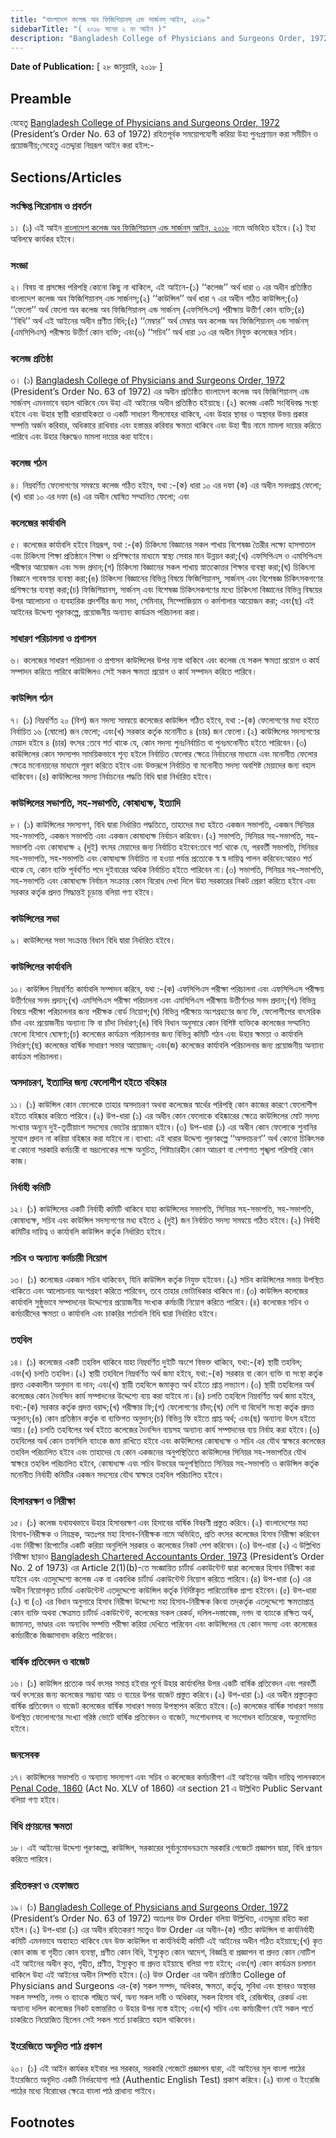 ```yaml
---
title: "বাংলাদেশ কলেজ অব ফিজিশিয়ানস্ এন্ড সার্জনস্ আইন, ২০১৮"
sidebarTitle: "( ২০১৮ সনের ২ নং আইন )"
description: "Bangladesh College of Physicians and Surgeons Order, 1972 রহিতপূর্বক সময়োপযোগী করিয়া উহা পুনঃপ্রণয়নকল্পে প্রণীত আইন"
---
```


**Date of Publication:** [ ২৮ জানুয়ারি, ২০১৮ ]

## Preamble

যেহেতু [Bangladesh College of Physicians and Surgeons Order, 1972](/act-395.html "Bangladesh College of Physicians and Surgeons Order, 1972 ") (President’s Order No. 63 of 1972) রহিতপূর্বক সময়োপযোগী করিয়া উহা পুনঃপ্রণয়ন করা সমীচীন ও প্রয়োজনীয়;সেহেতু এতদ্দ্বারা নিম্নরূপ আইন করা হইল:-

## Sections/Articles

### সংক্ষিপ্ত শিরোনাম ও প্রবর্তন

১। (১) এই আইন [বাংলাদেশ কলেজ অব ফিজিশিয়ানস্ এন্ড সার্জনস্ আইন, ২০১৮](/act-1224.html "বাংলাদেশ কলেজ অব ফিজিশিয়ানস্ এন্ড সার্জনস্ আইন, ২০১৮") নামে অভিহিত হইবে।(২) ইহা অবিলম্বে কার্যকর হইবে।

### সংজ্ঞা

২। বিষয় বা প্রসঙ্গের পরিপন্থি কোনো কিছু না থাকিলে, এই আইনে-(১) ‘‘কলেজ’’ অর্থ ধারা ৩ এর অধীন প্রতিষ্ঠিত বাংলাদেশ কলেজ অব ফিজিশিয়ানস্ এন্ড সার্জনস্;(২) ‘‘কাউন্সিল’’ অর্থ ধারা ৭ এর অধীন গঠিত কাউন্সিল;(৩) ‘‘ফেলো’’ অর্থ ফেলো অব কলেজ অব ফিজিশিয়ানস্ এন্ড সার্জনস্ (এফসিপিএস) পরীক্ষায় উত্তীর্ণ কোন ব্যক্তি;(৪) ‘‘বিধি’’ অর্থ এই আইনের অধীন প্রণীত বিধি;(৫) ‘‘মেম্বার’’ অর্থ মেম্বার অব কলেজ অব ফিজিশিয়ানস্ এন্ড সার্জনস্ (এমসিপিএস) পরীক্ষায় উত্তীর্ণ কোন ব্যক্তি; এবং(৬) ‘‘সচিব’’ অর্থ ধারা ১৩ এর অধীন নিযুক্ত কলেজের সচিব।

### কলেজ প্রতিষ্ঠা

৩। (১) [Bangladesh College of Physicians and Surgeons Order, 1972](/act-395.html "Bangladesh College of Physicians and Surgeons Order, 1972 ") (President’s Order No. 63 of 1972) এর অধীন প্রতিষ্ঠিত বাংলাদেশ কলেজ অব ফিজিশিয়ানস্ এন্ড সার্জনস্ এমনভাবে বহাল থাকিবে যেন উহা এই আইনের অধীন প্রতিষ্ঠিত হইয়াছে।(২) কলেজ একটি সংবিধিবদ্ধ সংস্থা হইবে এবং উহার স্থায়ী ধারাবাহিকতা ও একটি সাধারণ সীলমোহর থাকিবে, এবং উহার স্থাবর ও অস্থাবর উভয় প্রকার সম্পত্তি অর্জন করিবার, অধিকারে রাখিবার এবং হস্তান্তর করিবার ক্ষমতা থাকিবে এবং উহা স্বীয় নামে মামলা দায়ের করিতে পারিবে এবং উহার বিরুদ্ধেও মামলা দায়ের করা যাইবে।

### কলেজ গঠন

৪। নিম্নবর্ণিত ফেলোগণের সমন্বয়ে কলেজ গঠিত হইবে, যথা :-(ক) ধারা ১০ এর দফা (ক) এর অধীন সনদপ্রাপ্ত ফেলো;(খ) ধারা ১০ এর দফা (ঙ) এর অধীন ঘোষিত সম্মানিত ফেলো; এবং

### কলেজের কার্যাবলি

৫। কলেজের কার্যাবলি হইবে নিম্নরূপ, যথা :-(ক) চিকিৎসা বিজ্ঞানের সকল শাখায় বিশেষজ্ঞ তৈরীর লক্ষ্যে হাসপাতাল এবং চিকিৎসা শিক্ষা প্রতিষ্ঠানে শিক্ষা ও প্রশিক্ষণের মাধ্যমে স্বাস্থ্য সেবার মান উন্নয়ন করা;(খ) এফসিপিএস ও এমসিপিএস পরীক্ষার আয়োজন এবং সনদ প্রদান;(গ) চিকিৎসা বিজ্ঞানের সকল শাখায় স্নাতকোত্তর শিক্ষার ব্যবস্থা করা;(ঘ) চিকিৎসা বিজ্ঞানে গবেষণার ব্যবস্থা করা;(ঙ) চিকিৎসা বিজ্ঞানের বিভিন্ন বিষয়ে ফিজিশিয়ানস্, সার্জনস্ এবং বিশেষজ্ঞ চিকিৎসকগণের প্রশিক্ষণের ব্যবস্থা করা;(চ) ফিজিশিয়ানস্, সার্জনস্ এবং বিশেষজ্ঞ চিকিৎসকগণের মধ্যে চিকিৎসা বিজ্ঞানের বিভিন্ন বিষয়ের উপর আলোচনা ও ব্যবহারিক প্রদর্শনীর জন্য সভা, সেমিনার, সিম্পোজিয়াম ও কর্মশালার আয়োজন করা; এবং(ছ) এই আইনের উদ্দেশ্য পূরণকল্পে, প্রয়োজনীয় অন্যান্য কার্যক্রম পরিচালনা করা।

### সাধারণ পরিচালনা ও প্রশাসন

৬। কলেজের সাধারণ পরিচালনা ও প্রশাসন কাউন্সিলের উপর ন্যস্ত থাকিবে এবং কলেজ যে সকল ক্ষমতা প্রয়োগ ও কার্য সম্পাদন করিতে পারিবে কাউন্সিলও সেই সকল ক্ষমতা প্রয়োগ ও কার্য সম্পাদন করিতে পারিবে।

### কাউন্সিল গঠন

৭। (১) নিম্নবর্ণিত ২০ (বিশ) জন সদস্য সমন্বয়ে কলেজের কাউন্সিল গঠিত হইবে, যথা :-(ক) ফেলোগণের মধ্য হইতে নির্বাচিত ১৬ (ষোলো) জন ফেলো; এবং(খ) সরকার কর্তৃক মনোনীত ৪ (চার) জন ফেলো।(২) কাউন্সিলের সদস্যগণের মেয়াদ হইবে ৪ (চার) বৎসর :তবে শর্ত থাকে যে, কোন সদস্য পুনঃনির্বাচিত বা পুনঃমনোনীত হইতে পারিবেন।(৩) কাউন্সিলের কোন সদস্যপদ সাময়িকভাবে শূন্য হইলে নির্বাচিত ফেলোর ক্ষেত্রে নির্বাচনের মাধ্যমে এবং মনোনীত ফেলোর ক্ষেত্রে মনোনয়নের মাধ্যমে পূরণ করিতে হইবে এবং উক্তরূপে নির্বাচিত বা মনোনীত সদস্য অবশিষ্ট মেয়াদের জন্য বহাল থাকিবেন।(৪) কাউন্সিলের সদস্য নির্বাচনের পদ্ধতি বিধি দ্বারা নির্ধারিত হইবে।

### কাউন্সিলের সভাপতি, সহ-সভাপতি, কোষাধ্যক্ষ, ইত্যাদি

৮। (১) কাউন্সিলের সদস্যগণ, বিধি দ্বারা নির্ধারিত পদ্ধতিতে, তাহাদের মধ্য হইতে একজন সভাপতি, একজন সিনিয়র সহ-সভাপতি, একজন সভাপতি এবং একজন কোষাধ্যক্ষ নির্বাচন করিবেন।(২) সভাপতি, সিনিয়র সহ-সভাপতি, সহ-সভাপতি এবং কোষাধ্যক্ষ ২ (দুই) বৎসর মেয়াদের জন্য নির্বাচিত হইবেন:তবে শর্ত থাকে যে, পরবর্তী সভাপতি, সিনিয়র সহ-সভাপতি, সহ-সভাপতি এবং কোষাধ্যক্ষ নির্বাচিত না হওয়া পর্যন্ত প্রত্যেকে স্ব স্ব দায়িত্ব পালন করিবেন:আরও শর্ত থাকে যে, কোন ব্যক্তি পূর্ববর্ণিত পদে দুইবারের অধিক নির্বাচিত হইতে পারিবেন না।(৩) সভাপতি, সিনিয়র সহ-সভাপতি, সহ-সভাপতি এবং কোষাধ্যক্ষ নির্বাচন সংক্রান্ত কোন বিরোধ দেখা দিলে উহা সরকারের নিকট প্রেরণ করিতে হইবে এবং সরকার কর্তৃক প্রদত্ত সিদ্ধান্তই চূড়ান্ত বলিয়া গণ্য হইবে।

### কাউন্সিলের সভা

৯। কাউন্সিলের সভা সংক্রান্ত বিধান বিধি দ্বারা নির্ধারিত হইবে।

### কাউন্সিলের কার্যাবলি

১০। কাউন্সিল নিম্নবর্ণিত কার্যাবলি সম্পাদন করিবে, যথা :-(ক) এফসিপিএস পরীক্ষা পরিচালনা এবং এফসিপিএস পরীক্ষয় উত্তীর্ণদের সনদ প্রদান;(খ) এমসিপিএস পরীক্ষা পরিচালনা এবং এমসিপিএস পরীক্ষায় উত্তীর্ণদের সনদ প্রদান;(গ) বিভিন্ন বিষয়ে পরীক্ষা পরিচালনার জন্য পরীক্ষক বোর্ড নিয়োগ;(ঘ) বিভিন্ন পরীক্ষায় অংশগ্রহণের জন্য ফি, ফেলোশীপের বাৎসরিক চাঁদা এবং প্রয়োজনীয় অন্যান্য ফি বা চাঁদা নির্ধারণ;(ঙ) বিধি বিধান অনুসারে কোন বিশিষ্ট ব্যক্তিকে কলেজের সম্মানিত ফেলো হিসাবে ঘোষণা;(চ) কলেজের কার্যক্রম পরিচালনার জন্য বিভিন্ন কমিটি গঠন এবং উহার ক্ষমতা ও কার্যাবলি নির্ধারণ;(ছ) কলেজের বার্ষিক সাধারণ সভার আয়োজন; এবং(জ) কলেজের কার্যাবলি পরিচালনার জন্য প্রয়োজনীয় অন্যান্য কার্যক্রম পরিচালনা।

### অসদাচরণ, ইত্যাদির জন্য ফেলোশীপ হইতে বহিষ্কার

১১। (১) কাউন্সিল কোন ফেলোকে তাহার অসদাচরণ অথবা কলেজের স্বার্থের পরিপন্থি কোন কাজের কারণে ফেলোশীপ হইতে বহিষ্কার করিতে পারিবে।(২) উপ-ধারা (১) এর অধীন কোন ফেলোকে বহিষ্কারের ক্ষেত্রে কাউন্সিলের মোট সদস্য সংখ্যার অন্যূন দুই-তৃতীয়াংশ সদস্যের ভোটের প্রয়োজন হইবে।(৩) উপ-ধারা (১) এর অধীন কোন ফেলোকে শুনানির সুযোগ প্রদান না করিয়া বহিষ্কার করা যাইবে না।ব্যাখ্যা: এই ধারার উদ্দেশ্য পূরণকল্পে ‘‘অসদাচরণ’’ অর্থ কোনো চিকিৎসক বা কোনো সরকারি কর্মচারী বা ভদ্রলোকের পক্ষে অনুচিত, শিষ্টাচারহীন কোন আচরণ বা পেশাগত শৃঙ্খলা পরিপন্থি কোন কাজ।

### নির্বাহী কমিটি

১২। (১) কাউন্সিলের একটি নির্বাহী কমিটি থাকিবে যাহা কাউন্সিলের সভাপতি, সিনিয়র সহ-সভাপতি, সহ-সভাপতি, কোষাধ্যক্ষ, সচিব এবং কাউন্সিল সদস্যগণের মধ্য হইতে ২ (দুই) জন নির্বাচিত সদস্য সমন্বয়ে গঠিত হইবে।(২) নির্বাহী কমিটির দায়িত্ব ও কার্যাবলি কাউন্সিল কর্তৃক নির্ধারিত হইবে।

### সচিব ও অন্যান্য কর্মচারী নিয়োগ

১৩। (১) কলেজের একজন সচিব থাকিবেন, যিনি কাউন্সিল কর্তৃক নিযুক্ত হইবেন।(২) সচিব কাউন্সিলের সভায় উপস্থিত থাকিতে এবং আলোচনায় অংশগ্রহণ করিতে পারিবেন, তবে তাহার ভোটাধিকার থাকিবে না।(৩) কাউন্সিল কলেজের কার্যাবলি সুষ্ঠুভাবে সম্পাদনের উদ্দেশ্যের প্রয়োজনীয় সংখ্যক কর্মচারী নিয়োগ করিতে পারিবে।(৪) কলেজের সচিব ও কর্মচারীদের ক্ষমতা ও কার্যাবলি এবং চাকরির শর্তাবলি বিধি দ্বারা নির্ধারিত হইবে।

### তহবিল

১৪। (১) কলেজের একটি তহবিল থাকিবে যাহা নিম্নবর্ণিত দুইটি অংশে বিভক্ত থাকিবে, যথা:-(ক) স্থায়ী তহবিল; এবং(খ) চলতি তহবিল।(২) স্থায়ী তহবিলে নিম্নবর্ণিত অর্থ জমা হইবে, যথা:-(ক) সরকার বা কোন ব্যক্তি বা সংস্থা কর্তৃক প্রদত্ত এককালীন অনুদান বা দান; এবং(খ) স্থায়ী তহবিলে জমাকৃত অর্থ হইতে প্রাপ্ত লভ্যাংশ।(৩) স্থায়ী তহবিলের অর্থ কলেজের কোন দৈনন্দিন কার্য সম্পাদনের উদ্দেশ্যে ব্যয় করা যাইবে না।(৪) চলতি তহবিলে নিম্নবর্ণিত অর্থ জমা হইবে, যথা:-(ক) সরকার কর্তৃক প্রদত্ত বরাদ্দ;(খ) পরীক্ষার ফি;(গ) ফেলোগণের চাঁদা;(ঘ) দেশি বা বিদেশি সংস্থা কর্তৃক প্রদত্ত অনুদান;(ঙ) কোন প্রতিষ্ঠান কর্তৃক বা ব্যক্তিগত অনুদান;(চ) বিভিন্ন ফি হইতে প্রাপ্ত অর্থ; এবং(ছ) অন্যান্য উৎস হইতে আয়।(৫) চলতি তহবিলের অর্থ হইতে কলেজের দৈনন্দিন ব্যয়সহ অন্যান্য কার্য সম্পাদনের ব্যয় নির্বাহ করা হইবে।(৬) তহবিলের অর্থ কোন তফসিলি ব্যাংকে জমা রাখিতে হইবে এবং কাউন্সিলের কোষাধ্যক্ষ ও সচিব এর যৌথ স্বাক্ষরে কলেজের তহবিল পরিচালিত হইবে এবং তাহাদের যে কোন একজনের অনুপস্থিতিতে কাউন্সিলের সিনিয়র সহ-সভাপতির যৌথ স্বাক্ষরে তহবিল পরিচালিত হইবে, কোষাধ্যক্ষ এবং সচিব উভয়ের অনুপস্থিতিতে সিনিয়র সহ-সভাপতি ও কাউন্সিল কর্তৃক মনোনীত নির্বাহী কমিটির একজন সদস্যের যৌথ স্বাক্ষরে তহবিল পরিচালিত হইবে।

### হিসাবরক্ষণ ও নিরীক্ষা

১৫। (১) কলেজ যথাযথভাবে উহার হিসাবরক্ষণ এবং হিসাবের বার্ষিক বিবরণী প্রস্তুত করিবে।(২) বাংলাদেশের মহা হিসাব-নিরীক্ষক ও নিয়ন্ত্রক, অতঃপর মহা হিসাব-নিরীক্ষক নামে অভিহিত, প্রতি বৎসর কলেজের হিসাব নিরীক্ষা করিবেন এবং নিরীক্ষা রিপোর্টের একটি করিয়া অনুলিপি সরকার ও কলেজের নিকট পেশ করিবেন।(৩) উপ-ধারা (২) এ উল্লিখিত নিরীক্ষা ছাড়াও [Bangladesh Chartered Accountants Order, 1973](/act-442.html "Bangladesh Chartered Accountants Order, 1973 ") (President’s Order No. 2 of 1973) এর Article 2(1)(b)-তে সংজ্ঞায়িত চার্টার্ড একাউন্টেন্ট দ্বারা কলেজের হিসাব নিরীক্ষা করা যাইবে এবং এতদুদ্দেশ্যে কলেজ এক বা একাধিক চার্টার্ড একাউন্টেন্ট নিয়োগ করিতে পারিবে।(৪) উপ-ধারা (৩) এর অধীন নিয়োগকৃত চার্টার্ড একাউন্টেন্ট এতদুদ্দেশ্যে কাউন্সিল কর্তৃক নির্দিষ্টকৃত পারিতোষিক প্রাপ্য হইবেন।(৫) উপ-ধারা (২) বা (৩) এর বিধান অনুসারে হিসাব নিরীক্ষা উদ্দেশ্যে মহা হিসাব-নিরীক্ষক কিংবা তদ্‌কর্তৃক এতদুদ্দেশ্যে ক্ষমতাপ্রাপ্ত কোন ব্যক্তি অথবা ক্ষেত্রমত চার্টার্ড একাউন্টেন্ট, কলেজের সকল রেকর্ড, দলিল-দস্তাবেজ, নগদ বা ব্যাংকে রক্ষিত অর্থ, জামানত, ভাণ্ডার এবং অন্যবিধ সম্পত্তি পরীক্ষা করিয়া দেখিতে পারিবেন এবং কাউন্সিলের যে কোন সদস্য এবং কলেজের কর্মচারীকে জিজ্ঞাসাবাদ করিতে পারিবেন।

### বার্ষিক প্রতিবেদন ও বাজেট

১৬। (১) কাউন্সিল প্রত্যেক অর্থ বৎসর সমাপ্ত হইবার পূর্বে উহার কার্যাবলির উপর একটি বার্ষিক প্রতিবেদন এবং পরবর্তী অর্থ বৎসরের জন্য কলেজের সম্ভাব্য আয় ও ব্যয়ের উপর বাজেট প্রস্তুত করিবে।(২) উপ-ধারা (১) এর অধীন প্রস্তুতকৃত বার্ষিক প্রতিবেদন ও বাজেট কলেজের বার্ষিক সাধারণ সভায় উপস্থাপন করিতে হইবে।(৩) কলেজের বার্ষিক সাধারণ সভায় উপস্থিত ফেলোগণের সংখ্যা গরিষ্ঠ ভোটে বার্ষিক প্রতিবেদন ও বাজেট, সংশোধনসহ বা সংশোধন ব্যতিরেকে, অনুমোদিত হইবে।

### জনসেবক

১৭। কাউন্সিলের সভাপতি ও অন্যান্য সদস্যগণ এবং সচিব ও কলেজের কর্মচারীগণ এই আইনের অধীন দায়িত্ব পালনকালে [Penal Code, 1860](/act-11.html "Penal Code, 1860") (Act No. XLV of 1860) এর section 21 এ উল্লিখিত Public Servant বলিয়া গণ্য হইবে।

### বিধি প্রণয়নের ক্ষমতা

১৮। এই আইনের উদ্দেশ্য পূরণকল্পে, কাউন্সিল, সরকারের পূর্বানুমোদনক্রমে সরকারি গেজেটে প্রজ্ঞাপন দ্বারা, বিধি প্রণয়ন করিতে পারিবে।

### রহিতকরণ ও হেফাজত

১৯। (১) [Bangladesh College of Physicians and Surgeons Order, 1972](/act-395.html "Bangladesh College of Physicians and Surgeons Order, 1972 ") (President’s Order No. 63 of 1972) অতঃপর উক্ত Order বলিয়া উল্লিখিত, এতদ্দ্বারা রহিত করা হইল।(২) উপ-ধারা (১) এর অধীন রহিতকরণ সত্ত্বেও উক্ত Order এর অধীন-(ক) গঠিত কাউন্সিল বা কার্যনির্বাহী কমিটি এমনভাবে অব্যাহত থাকিবে যেন উক্ত কাউন্সিল বা কার্যনির্বাহী কমিটি এই আইনের অধীন গঠিত হইয়াছে;(খ) কৃত কোন কাজ বা গৃহীত কোন ব্যবস্থা, প্রণীত কোন বিধি, ইস্যুকৃত কোন আদেশ, বিজ্ঞপ্তি বা প্রজ্ঞাপন বা প্রদত্ত কোন নোটিশ এই আইনের অধীন কৃত, গৃহীত, প্রণীত, ইস্যুকৃত বা প্রদত্ত হইয়াছে বলিয়া গণ্য হইবে; এবং(গ) কোন কার্যক্রম চলমান থাকিলে উহা এই আইনের অধীন নিষ্পত্তি হইবে।(৩) উক্ত Order এর অধীন প্রতিষ্ঠিত College of Physicians and Surgeons এর-(ক) সকল সম্পদ, অধিকার, ক্ষমতা, কর্তৃত্ব, সুবিধা এবং স্থাবরও অস্থাবর সকল সম্পত্তি, নগদ ও ব্যাংকে গচ্ছিত অর্থ, অন্য সকল দাবী ও অধিকার, সকল হিসাব বহি, রেজিস্টার, রেকর্ড এবং অন্যান্য দলিল কলেজের নিকট হস্তান্তরিত ও উহার উপর ন্যস্ত হইবে; এবং(খ) সচিব এবং কর্মচারীগণ যেই সকল শর্তে চাকরিতে নিয়োজিত ছিলেন সেই সকল শর্তে চাকরিতে বহাল থাকিবেন।

### ইংরেজিতে অনূদিত পাঠ প্রকাশ

২০। (১) এই আইন কার্যকর হইবার পর সরকার, সরকারি গেজেটে প্রজ্ঞাপন দ্বারা, এই আইনের মূল বাংলা পাঠের ইংরেজিতে অনূদিত একটি নির্ভরযোগ্য পাঠ (Authentic English Test) প্রকাশ করিবে।(২) বাংলা ও ইংরেজি পাঠের মধ্যে বিরোধের ক্ষেত্রে বাংলা পাঠ প্রাধান্য পাইবে।

## Footnotes
